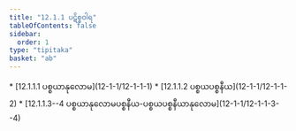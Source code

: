 ```yaml
---
title: "12.1.1 ပဋိစ္စဝါရ"
tableOfContents: false
sidebar:
  order: 1
type: "tipitaka"
basket: "ab"
---
```



<DynamicBreadcrumb />



<TableOfContents>
* [12.1.1.1 ပစ္စယာနုလောမ](12-1-1/12-1-1-1)
* [12.1.1.2 ပစ္စယပစ္စနီယ](12-1-1/12-1-1-2)
* [12.1.1.3--4 ပစ္စယာနုလောမပစ္စနီယ-ပစ္စယပစ္စနီယာနုလောမ](12-1-1/12-1-1-3--4)
</TableOfContents>